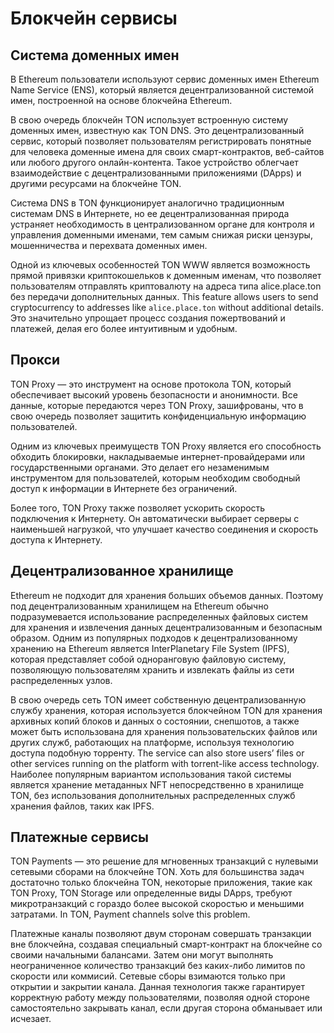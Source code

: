 
# Блокчейн сервисы

## Система доменных имен

В Ethereum пользователи используют cервис доменных имен Ethereum Name Service (ENS), который является децентрализованной системой имен, построенной на основе блокчейна Ethereum.

В свою очередь блокчейн TON использует встроенную систему доменных имен, известную как TON DNS. Это децентрализованный сервис, который позволяет пользователям регистрировать понятные для человека доменные имена для своих смарт-контрактов, веб-сайтов или любого другого онлайн-контента. Такое устройство облегчает взаимодействие с децентрализованными приложениями (DApps) и другими ресурсами на блокчейне TON. 

Система DNS в TON функционирует аналогично традиционным системам DNS в Интернете, но ее децентрализованная природа устраняет необходимость в централизованном органе для контроля и управления доменными именами, тем самым снижая риски цензуры, мошенничества и перехвата доменных имен.

Одной из ключевых особенностей TON WWW является возможность прямой привязки криптокошельков к доменным именам, что позволяет пользователям отправлять криптовалюту на адреса типа alice.place.ton без передачи дополнительных данных. This feature allows users to send cryptocurrency to addresses like `alice.place.ton` without additional details. Это значительно упрощает процесс создания пожертвований и платежей, делая его более интуитивным и удобным.

## Прокси

TON Proxy — это инструмент на основе протокола TON, который обеспечивает высокий уровень безопасности и анонимности. Все данные, которые передаются через TON Proxy, зашифрованы, что в свою очередь позволяет защитить конфиденциальную информацию пользователей.

Одним из ключевых преимуществ TON Proxy является его способность обходить блокировки, накладываемые интернет-провайдерами или государственными органами. Это делает его незаменимым инструментом для пользователей, которым необходим свободный доступ к информации в Интернете без ограничений.

Более того, TON Proxy также позволяет ускорить скорость подключения к Интернету. Он автоматически выбирает серверы с наименьшей нагрузкой, что улучшает качество соединения и скорость доступа к Интернету. 

## Децентрализованное хранилище

Ethereum не подходит для хранения больших объемов данных. Поэтому под децентрализованным хранилищем на Ethereum обычно подразумевается использование распределенных файловых систем для хранения и извлечения данных децентрализованным и безопасным образом. Одним из популярных подходов к децентрализованному хранению на Ethereum является InterPlanetary File System (IPFS), которая представляет собой одноранговую файловую систему, позволяющую пользователям хранить и извлекать файлы из сети распределенных узлов.

В свою очередь сеть TON имеет собственную децентрализованную службу хранения, которая используется блокчейном TON для хранения архивных копий блоков и данных о состоянии, снепшотов, а также может быть использована для хранения пользовательских файлов или других служб, работающих на платформе, используя технологию доступа подобную торренту. The service can also store users’ files or other services running on the platform with torrent-like access technology. Наиболее популярным вариантом использования такой системы является хранение метаданных NFT непосредственно в хранилище TON, без использования дополнительных распределенных служб хранения файлов, таких как IPFS.

## Платежные сервисы

TON Payments — это решение для мгновенных транзакций с нулевыми сетевыми сборами на блокчейне TON. Хоть для большинства задач достаточно только блокчейна TON, некоторые приложения, такие как TON Proxy, TON Storage или определенные виды DApps, требуют микротранзакций с гораздо более высокой скоростью и меньшими затратами. In TON, Payment channels solve this problem. 

Платежные каналы позволяют двум сторонам совершать транзакции вне блокчейна, создавая специальный смарт-контракт на блокчейне со своими начальными балансами. Затем они могут выполнять неограниченное количество транзакций без каких-либо лимитов по скорости или коммисий. Сетевые сборы взимаются только при открытии и закрытии канала. Данная технология также гарантирует корректную работу между пользователями, позволяя одной стороне самостоятельно закрывать канал, если другая сторона обманывает или исчезает.

<Feedback />
